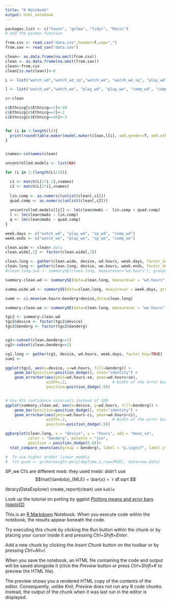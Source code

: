 ```yaml
---
title: "R Notebook"
output: html_notebook
---
```


```r

packages.list <- c("haven", "gvlma", "tidyr", "Rmisc")
# add the pacman function
```

``` r

from.csv <- read.csv("data.csv",header=T,sep=",")
from.sav <- read_sav("data.sav")

clean<- as.data.frame(na.omit(from.csv))
clean <- as.data.frame(na.omit(from.sav))
clean<-from.csv
clean[is.na(clean)]<-0

L <- list("watch_wd","watch_wd_sq","watch_we", "watch_we_sq", "play_wd", "play_wd_sq", "play_we", "play_we_sq", "comp_wd", "comp_wd_sq","comp_we", "comp_we_sq", "sp_wd", "sp_wd_sq", "sp_we", "sp_we_sq")

l <- list("watch_wd","watch_we", "play_wd", "play_we", "comp_wd", "comp_we", "sp_wd", "sp_we")

c<-clean

c$Ethnicg[c$Ethnicg==1]<-10
c$Ethnicg[c$Ethnicg==3]<-1
c$Ethnicg[c$Ethnicg==10]<-3


for (i in 1:length(l)){
  print(round(table.maker(model.maker(clean,l[i], add.gender=T, add.ethnic=T, add.ses=T, agg.vars = T)),10))
}


cnames<-colnames(clean)

uncontrolled.models <- list(NA)

for (i in 1:(length(L)/2)){

  c1 <- match(L[2*i-1],cnames)
  c2 <- match(L[2*i],cnames)
  
  lin.comp <- as.numeric(unlist(clean[,c1]))
  quad.comp <- as.numeric(unlist(clean[,c2]))
  
  uncontrolled.models[[i]] <- lm(clean$mwbi ~  lin.comp + quad.comp)
  l <- lm(clean$mwbi ~ lin.comp)
  q <- lm(clean$mwbi ~ quad.comp)
}


```

```r

week.days <- c("watch_wd", "play_wd", "sp_wd", "comp_wd")
week.ends <- c("watch_we", "play_we", "sp_we", "comp_we")

clean.wide <- clean#.data
clean.wide[,1] <- factor(clean.wide[,1])

clean.long <- gather(clean.wide, device, wd.hours, week.days, factor_key=TRUE)
clean.long <- gather(clean.long, device, we.hours, week.ends, factor_key=TRUE)
#clean.long.sum <- summarySE(clean.long, measurevar="wd.hours"), groupvars=c("supp","dose"))

summary.clean.wd <- summarySE(data=clean.long, measurevar = "wd.hours", groupvars = c("device","Genderg"))

summa.wide.wd <- summarySE(data=clean.long, measurevar = week.days, groupvars = "Genderg")

summ <- ci.mean(we.hours~Genderg+device,data=clean.long)

summary.clean.we <- summarySE(data=clean.long, measurevar = "we.hours", groupvars = c("device","Genderg"))

tgc2 <- summary.clean.wd
tgc2$device <- factor(tgc2$device)
tgc2$Genderg <- factor(tgc2$Genderg)


cg1<-subset(clean,Genderg==1)
cg2<-subset(clean,Genderg==2)

cg1.long <- gather(cg1, device, wd.hours, week.days, factor_key=TRUE)
sum1 <- 

ggplot(tgc2, aes(x=device, y=wd.hours, fill=Genderg)) + 
    geom_bar(position=position_dodge(), stat="identity") +
    geom_errorbar(aes(ymin=wd.hours-se, ymax=wd.hours+se),
                  width=.2,                    # Width of the error bars
                  position=position_dodge(.9))


# Use 95% confidence intervals instead of SEM
ggplot(summary.clean.wd, aes(x=device, y=wd.hours, fill=Genderg)) + 
    geom_bar(position=position_dodge(), stat="identity") +
    geom_errorbar(aes(ymin=wd.hours-ci, ymax=wd.hours+ci),
                  width=.2,                    # Width of the error bars
                  position=position_dodge(.9))


```

```r

ggbarplot(clean.long, x = "device", y = "hours", add = "mean_se",
          color = "Genderg", palette = "jco", 
          position = position_dodge(0.8))+
  stat_compare_means(aes(group = Genderg), label = "p.signif", label.y = 29)

```

``` r

#  To use higher ordder linear models
#  fit.quad <- gvlma(weight~poly(dayTime,2,raw=TRUE), data=new.data)

```


SP_we CI's are different
mwb: they used
mwbi: didn't use
$$\hat{\lambda}_{MLE} = \bar{x} = `r df.sqrt`$$

library(DataExplorer)
create_report(clean)
use `kable`

Look up the tutorial on potting by ggplot [Plotting means and error bars (ggplot2)](http://www.cookbook-r.com/Graphs/Plotting_means_and_error_bars_(ggplot2))

This is an [R Markdown](http://rmarkdown.rstudio.com) Notebook. When you execute code within the notebook, the results appear beneath the code. 

Try executing this chunk by clicking the *Run* button within the chunk or by placing your cursor inside it and pressing *Ctrl+Shift+Enter*. 


Add a new chunk by clicking the *Insert Chunk* button on the toolbar or by pressing *Ctrl+Alt+I*.

When you save the notebook, an HTML file containing the code and output will be saved alongside it (click the *Preview* button or press *Ctrl+Shift+K* to preview the HTML file).

The preview shows you a rendered HTML copy of the contents of the editor. Consequently, unlike *Knit*, *Preview* does not run any R code chunks. Instead, the output of the chunk when it was last run in the editor is displayed.
